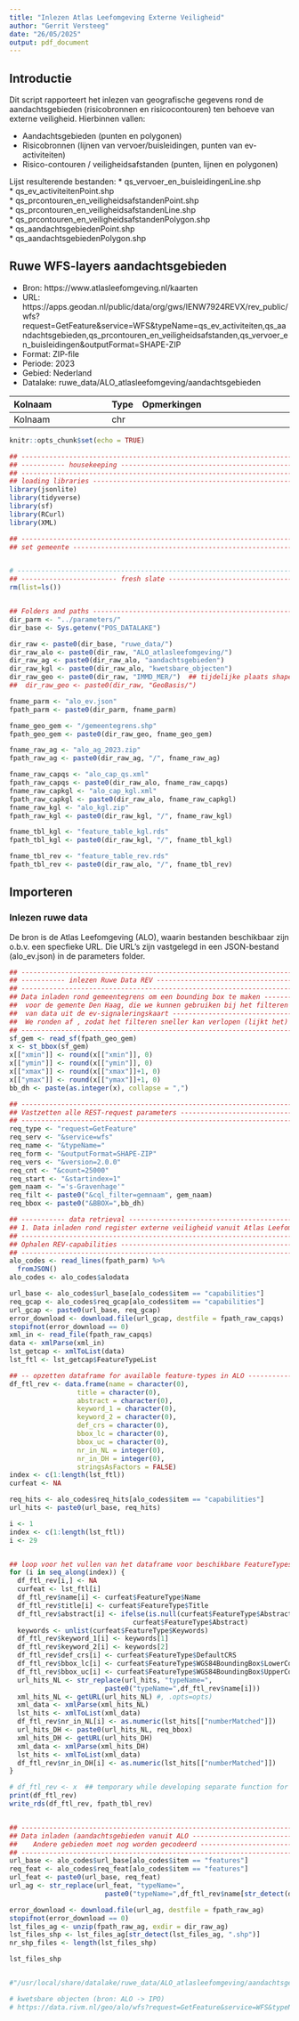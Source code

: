 ```yaml
---
title: "Inlezen Atlas Leefomgeving Externe Veiligheid"
author: "Gerrit Versteeg"
date: "26/05/2025"
output: pdf_document
---
```



## Introductie
Dit script rapporteert het inlezen van geografische gegevens rond de aandachtsgebieden (risicobronnen en risicocontouren) ten behoeve van externe veiligheid. Hierbinnen vallen:

* Aandachtsgebieden (punten en polygonen)  
* Risicobronnen (lijnen van vervoer/buisleidingen, punten van ev-activiteiten)  
* Risico-contouren / veiligheidsafstanden (punten, lijnen en polygonen)  

Lijst resulterende bestanden:
* qs_vervoer_en_buisleidingenLine.shp  
* qs_ev_activiteitenPoint.shp  
* qs_prcontouren_en_veiligheidsafstandenPoint.shp  
* qs_prcontouren_en_veiligheidsafstandenLine.shp  
* qs_prcontouren_en_veiligheidsafstandenPolygon.shp  
* qs_aandachtsgebiedenPoint.shp  
* qs_aandachtsgebiedenPolygon.shp  


## Ruwe WFS-layers aandachtsgebieden

* Bron: https://www.atlasleefomgeving.nl/kaarten  
* URL: https://apps.geodan.nl/public/data/org/gws/IENW7924REVX/rev_public/wfs?request=GetFeature&service=WFS&typeName=qs_ev_activiteiten,qs_aandachtsgebieden,qs_prcontouren_en_veiligheidsafstanden,qs_vervoer_en_buisleidingen&outputFormat=SHAPE-ZIP  
* Format: ZIP-file  
* Periode: 2023  
* Gebied: Nederland  
* Datalake: ruwe_data/ALO_atlasleefomgeving/aandachtsgebieden  


| Kolnaam                   | Type | Opmerkingen                              |
|:--------------------------|:-----|:-----------------------------------------|
| Kolnaam                   | chr  |                                          |


```r
knitr::opts_chunk$set(echo = TRUE)

## -------------------------------------------------------------------------- #
## ----------- housekeeping ------------------------------------------------- #
## -------------------------------------------------------------------------- #
## loading libraries -------------------------------------------------------- #
library(jsonlite)
library(tidyverse)
library(sf)
library(RCurl)
library(XML)

## -------------------------------------------------------------------------- #
## set gemeente ------------------------------------------------------------- #


# -----------------------------------------------------------------------------
## ------------------------ fresh slate ---------------------------------------
rm(list=ls())


## Folders and paths -------------------------------------------------------- #
dir_parm <- "../parameters/"
dir_base <- Sys.getenv("POS_DATALAKE")

dir_raw <- paste0(dir_base, "ruwe_data/")
dir_raw_alo <- paste0(dir_raw, "ALO_atlasleefomgeving/")
dir_raw_ag <- paste0(dir_raw_alo, "aandachtsgebieden")
dir_raw_kgl <- paste0(dir_raw_alo, "kwetsbare_objecten")
dir_raw_geo <- paste0(dir_raw, "IMMD_MER/")  ## tijdelijke plaats shape-files
##  dir_raw_geo <- paste0(dir_raw, "GeoBasis/")

fname_parm <- "alo_ev.json"
fpath_parm <- paste0(dir_parm, fname_parm)

fname_geo_gem <- "/gemeentegrens.shp"
fpath_geo_gem <- paste0(dir_raw_geo, fname_geo_gem)

fname_raw_ag <- "alo_ag_2023.zip"
fpath_raw_ag <- paste0(dir_raw_ag, "/", fname_raw_ag)

fname_raw_capqs <- "alo_cap_qs.xml"
fpath_raw_capqs <- paste0(dir_raw_alo, fname_raw_capqs)
fname_raw_capkgl <- "alo_cap_kgl.xml"
fpath_raw_capkgl <- paste0(dir_raw_alo, fname_raw_capkgl)
fname_raw_kgl <- "alo_kgl.zip"
fpath_raw_kgl <- paste0(dir_raw_kgl, "/", fname_raw_kgl)

fname_tbl_kgl <- "feature_table_kgl.rds"
fpath_tbl_kgl <- paste0(dir_raw_kgl, "/", fname_tbl_kgl)

fname_tbl_rev <- "feature_table_rev.rds"
fpath_tbl_rev <- paste0(dir_raw_alo, "/", fname_tbl_rev)


```


## Importeren

### Inlezen ruwe data

De bron is de Atlas Leefomgeving (ALO), waarin bestanden beschikbaar zijn o.b.v. een specfieke URL. Die URL's zijn vastgelegd in een JSON-bestand (alo_ev.json) in de parameters folder.


```r
## -------------------------------------------------------------------------- #
## ----------- inlezen Ruwe Data REV ---------------------------------------- #
## -------------------------------------------------------------------------- #
## Data inladen rond gemeentegrens om een bounding box te maken ------------- #
##  voor de gemente Den Haag, die we kunnen gebruiken bij het filteren ------ #
##  van data uit de ev-signaleringskaart ------------------------------------ #
##  We ronden af , zodat het filteren sneller kan verlopen (lijkt het) ------ #
## -------------------------------------------------------------------------- #
sf_gem <- read_sf(fpath_geo_gem)
x <- st_bbox(sf_gem)
x[["xmin"]] <- round(x[["xmin"]], 0)
x[["ymin"]] <- round(x[["ymin"]], 0)
x[["xmax"]] <- round(x[["xmax"]]+1, 0)
x[["ymax"]] <- round(x[["ymax"]]+1, 0)
bb_dh <- paste(as.integer(x), collapse = ",")

## -------------------------------------------------------------------------- #
## Vastzetten alle REST-request parameters ---------------------------------- #
## -------------------------------------------------------------------------- #
req_type <- "request=GetFeature"
req_serv <- "&service=wfs"
req_name <- "&typeName="
req_form <- "&outputFormat=SHAPE-ZIP"
req_vers <- "&version=2.0.0"
req_cnt <- "&count=25000"
req_start <- "&startindex=1"
gem_naam <- "='s-Gravenhage'"
req_filt <- paste0("&cql_filter=gemnaam", gem_naam)
req_bbox <- paste0("&BBOX=",bb_dh)

## ----------- data retrieval ----------------------------------------------- #
## 1. Data inladen rond register externe veiligheid vanuit Atlas Leefomgeving #
## -------------------------------------------------------------------------- #
## Ophalen REV-capabilities ------------------------------------------------- #
## -------------------------------------------------------------------------- #
alo_codes <- read_lines(fpath_parm) %>% 
  fromJSON()
alo_codes <- alo_codes$alodata

url_base <- alo_codes$url_base[alo_codes$item == "capabilities"]
req_gcap <- alo_codes$req_gcap[alo_codes$item == "capabilities"]
url_gcap <- paste0(url_base, req_gcap)
error_download <- download.file(url_gcap, destfile = fpath_raw_capqs)
stopifnot(error_download == 0) 
xml_in <- read_file(fpath_raw_capqs)
data <- xmlParse(xml_in)
lst_getcap <- xmlToList(data)
lst_ftl <- lst_getcap$FeatureTypeList

## -- opzetten dataframe for available feature-types in ALO ---------------- # 
df_ftl_rev <- data.frame(name = character(0),
                 title = character(0),
                 abstract = character(0),
                 keyword_1 = character(0),
                 keyword_2 = character(0),
                 def_crs = character(0),
                 bbox_lc = character(0),
                 bbox_uc = character(0),
                 nr_in_NL = integer(0),
                 nr_in_DH = integer(0),
                 stringsAsFactors = FALSE)
index <- c(1:length(lst_ftl))
curfeat <- NA

req_hits <- alo_codes$req_hits[alo_codes$item == "capabilities"]
url_hits <- paste0(url_base, req_hits)

i <- 1
index <- c(1:length(lst_ftl))
i <- 29


## loop voor het vullen van het dataframe voor beschikbare FeatureTypes
for (i in seq_along(index)) {
  df_ftl_rev[i,] <- NA
  curfeat <- lst_ftl[i]
  df_ftl_rev$name[i] <- curfeat$FeatureType$Name
  df_ftl_rev$title[i] <- curfeat$FeatureType$Title
  df_ftl_rev$abstract[i] <- ifelse(is.null(curfeat$FeatureType$Abstract),"",
                               curfeat$FeatureType$Abstract)
  keywords <- unlist(curfeat$FeatureType$Keywords)
  df_ftl_rev$keyword_1[i] <- keywords[1]
  df_ftl_rev$keyword_2[i] <- keywords[2]
  df_ftl_rev$def_crs[i] <- curfeat$FeatureType$DefaultCRS
  df_ftl_rev$bbox_lc[i] <- curfeat$FeatureType$WGS84BoundingBox$LowerCorner
  df_ftl_rev$bbox_uc[i] <- curfeat$FeatureType$WGS84BoundingBox$UpperCorner
  url_hits_NL <- str_replace(url_hits, "typeName=",
                        paste0("typeName=",df_ftl_rev$name[i]))
  xml_hits_NL <- getURL(url_hits_NL) #, .opts=opts)
  xml_data <- xmlParse(xml_hits_NL)
  lst_hits <- xmlToList(xml_data)
  df_ftl_rev$nr_in_NL[i] <- as.numeric(lst_hits[["numberMatched"]])
  url_hits_DH <- paste0(url_hits_NL, req_bbox)
  xml_hits_DH <- getURL(url_hits_DH)
  xml_data <- xmlParse(xml_hits_DH)
  lst_hits <- xmlToList(xml_data)
  df_ftl_rev$nr_in_DH[i] <- as.numeric(lst_hits[["numberMatched"]])
}

# df_ftl_rev <- x  ## temporary while developing separate function for above code
print(df_ftl_rev)
write_rds(df_ftl_rev, fpath_tbl_rev)


## -------------------------------------------------------------------------- #
## Data inladen (aandachtsgebieden vanuit ALO ------------------------------- #
##    Andere gebieden moet nog worden gecodeerd ----------------------------- #
## -------------------------------------------------------------------------- #
url_base <- alo_codes$url_base[alo_codes$item == "features"]
req_feat <- alo_codes$req_feat[alo_codes$item == "features"]
url_feat <- paste0(url_base, req_feat)
url_ag <- str_replace(url_feat, "typeName=",
                        paste0("typeName=",df_ftl_rev$name[str_detect(df_ftl_rev$keyword_2, "mat_qs_aand")]))

error_download <- download.file(url_ag, destfile = fpath_raw_ag)
stopifnot(error_download == 0) 
lst_files_ag <- unzip(fpath_raw_ag, exdir = dir_raw_ag)
lst_files_shp <- lst_files_ag[str_detect(lst_files_ag, ".shp")]
nr_shp_files <- length(lst_files_shp)

lst_files_shp


#"/usr/local/share/datalake/ruwe_data/ALO_atlasleefomgeving/aandachtsgebieden/qs_aandachtsgebiedenPolygon.shp"

# kwetsbare objecten (bron: ALO -> IPO)
# https://data.rivm.nl/geo/alo/wfs?request=GetFeature&service=WFS&typeName=isor_kwo_23122022_v2&outputFormat=SHAPE-ZIP

```

